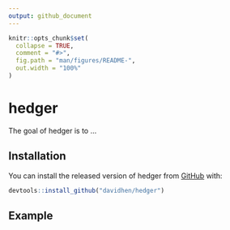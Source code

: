 ```yaml
---
output: github_document
---
```


<!-- README.md is generated from README.Rmd. Please edit that file -->

```r
knitr::opts_chunk$set(
  collapse = TRUE,
  comment = "#>",
  fig.path = "man/figures/README-",
  out.width = "100%"
)
```

# hedger

<!-- badges: start -->
<!-- badges: end -->

The goal of hedger is to ...

## Installation

You can install the released version of hedger from [GitHub](https://github.com) with:

``` r
devtools::install_github("davidhen/hedger")
```

## Example

